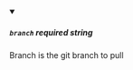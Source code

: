 
<details className="config-field" data-expandable="false" open>
<summary>

##### `branch` <span class="config-field-required" data-required="false">required</span> <span class="config-field-type">string</span> <span class="config-field-default"></span> <span class="config-field-enum"></span>

Branch is the git branch to pull

</summary>



</details>
